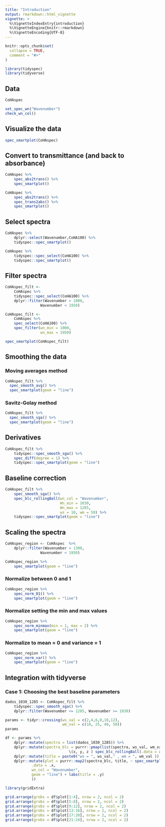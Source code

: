 ```yaml
---
title: "Introduction"
output: rmarkdown::html_vignette
vignette: >
  %\VignetteIndexEntry{introduction}
  %\VignetteEngine{knitr::rmarkdown}
  %\VignetteEncoding{UTF-8}
---
```


```r
knitr::opts_chunk$set(
  collapse = TRUE,
  comment = "#>"
)
```

```r
library(tidyspec)
library(tidyverse)
```


## Data

```r
CoHAspec
```

```r
set_spec_wn("Wavenumber")
check_wn_col()
```

## Visualize the data

```r
spec_smartplot(CoHAspec)
```


## Convert to transmittance (and back to absorbance)

```r
CoHAspec %>% 
    spec_abs2trans() %>%
    spec_smartplot()
```

```r
CoHAspec %>% 
    spec_abs2trans() %>%
    spec_trans2abs() %>%
    spec_smartplot()
```

## Select spectra

```r
CoHAspec %>% 
    dplyr::select(Wavenumber,CoHA100) %>%
    tidyspec::spec_smartplot()
```

```r
CoHAspec %>% 
    tidyspec::spec_select(CoHA100) %>%
    tidyspec::spec_smartplot()
```

## Filter spectra

```r
CoHAspec_filt <- 
    CoHAspec %>% 
    tidyspec::spec_select(CoHA100) %>%
    dplyr::filter(Wavenumber > 1000,
                Wavenumber < 1950)
```

```r
CoHAspec_filt <- 
    CoHAspec %>% 
    spec_select(CoHA100) %>%
    spec_filter(wn_min = 1000,
                wn_max = 1950)

spec_smartplot(CoHAspec_filt)
```

## Smoothing the data

### Moving averages method

```r
CoHAspec_filt %>% 
  spec_smooth_avg() %>%
  spec_smartplot(geom = "line")
```

### Savitz-Golay method

```r
CoHAspec_filt %>% 
  spec_smooth_sga() %>%
  spec_smartplot(geom = "line")
```

## Derivatives

```r
CoHAspec_filt %>% 
    tidyspec::spec_smooth_sga() %>%
    spec_diff(degree = 1) %>%
    tidyspec::spec_smartplot(geom = "line")
```

## Baseline correction

```r
CoHAspec_filt %>% 
    spec_smooth_sga() %>%
    spec_blc_rollingBall(wn_col = "Wavenumber",
                         Wn_min = 1030,
                         Wn_max = 1285,
                         ws = 10, wm = 50) %>%
    tidyspec::spec_smartplot(geom = "line")
```

## Scaling the spectra

```r
CoHAspec_region <- CoHAspec  %>%
    dplyr::filter(Wavenumber > 1300,
                Wavenumber < 1950) 

CoHAspec_region %>% 
    spec_smartplot(geom = "line")
```

### Normalize between 0 and 1

```r
CoHAspec_region %>%
    spec_norm_01() %>% 
    spec_smartplot(geom = "line")
```

### Normalize setting the min and max values

```r
CoHAspec_region %>%
    spec_norm_minmax(min = 1, max = 2) %>% 
    spec_smartplot(geom = "line")
```

### Normalize to mean = 0 and variance = 1

```r
CoHAspec_region %>%
    spec_norm_var() %>% 
    spec_smartplot(geom = "line")
```

## Integration with tidyverse

### Case 1: Choosing the best baseline parameters

```r
dados_1030_1285 <- CoHAspec_filt %>% 
    tidyspec::spec_smooth_sga() %>%
    dplyr::filter(Wavenumber <= 1285, Wavenumber >= 1030)

params <- tidyr::crossing(ws_val = c(2,4,6,8,10,12),
                          wm_val = c(10, 25, 40, 50))
params 
```

```r
df <- params %>%
    dplyr::mutate(spectra = list(dados_1030_1285)) %>%
    dplyr::mutate(spectra_blc = purrr::pmap(list(spectra, ws_val, wm_val),
                             \(x, y, z ) spec_blc_rollingBall(.data = x, ws = y, wm = z))) %>%
    dplyr::mutate(title = paste0("ws = ", ws_val," , wm = ", wm_val )) %>%
    dplyr::mutate(plot = purrr::map2(spectra_blc, title, ~ spec_smartplot(
            .data = .x,
            wn_col = "Wavenumber",
            geom = "line") + labs(title = .y)
            ))
```

```r
library(gridExtra)

grid.arrange(grobs = df$plot[1:4], nrow = 2, ncol = 2)
grid.arrange(grobs = df$plot[5:8], nrow = 2, ncol = 2)
grid.arrange(grobs = df$plot[9:12], nrow = 2, ncol = 2)
grid.arrange(grobs = df$plot[13:16], nrow = 2, ncol = 2)
grid.arrange(grobs = df$plot[17:20], nrow = 2, ncol = 2)
grid.arrange(grobs = df$plot[21:24], nrow = 2, ncol = 2)
```

